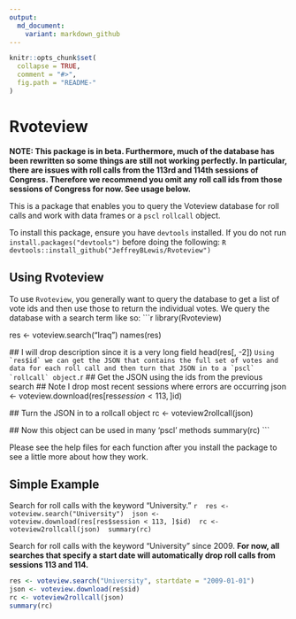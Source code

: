 ```yaml
---
output:
  md_document:
    variant: markdown_github
---
```

<!-- README.md is generated from README.Rmd. Please edit that file -->

```r
knitr::opts_chunk$set(
  collapse = TRUE,
  comment = "#>",
  fig.path = "README-"
)
```

# Rvoteview

**NOTE: This package is in beta. Furthermore, much of the database has been rewritten so some things are still not working perfectly. In particular, there are issues with roll calls from the 113rd and 114th sessions of Congress. Therefore we recommend you omit any roll call ids from those sessions of Congress for now. See usage below.**

This is a package that enables you to query the Voteview database for roll calls and work with data frames or a `pscl` `rollcall` object.

To install this package, ensure you have `devtools` installed. If you do not run `install.packages("devtools")` before doing the following:
  ```R
  devtools::install_github("JeffreyBLewis/Rvoteview")
  ```
  
## Using Rvoteview

To use `Rvoteview`, you generally want to query the database to get a list of vote ids and then use those to return the individual votes. We query the database with a search term like so:
  ```r
  library(Rvoteview)
  
  res <- voteview.search("Iraq")
  names(res)
  
  ## I will drop description since it is a very long field
  head(res[, -2])
  ```
Using `res$id` we can get the JSON that contains the full set of votes and data for each roll call and then turn that JSON in to a `pscl` `rollcall` object.
 ```r
 ## Get the JSON using the ids from the previous search
 ## Note I drop most recent sessions where errors are occurring
 json <- voteview.download(res[res$session < 113, ]$id)
 
 ## Turn the JSON in to a rollcall object
 rc <- voteview2rollcall(json)
 
 ## Now this object can be used in many 'pscl' methods
 summary(rc)
 ```

Please see the help files for each function after you install the package to see a little more about how they work.

## Simple Example

Search for roll calls with the keyword "University."
 ```r
 res <- voteview.search("University")
 json <- voteview.download(res[res$session < 113, ]$id)
 rc <- voteview2rollcall(json)
 summary(rc)
 ```
 
Search for roll calls with the keyword "University" since 2009. **For now, all searches that specify a start date will automatically drop roll calls from sessions 113 and 114.**

 ```r
 res <- voteview.search("University", startdate = "2009-01-01")
 json <- voteview.download(re$sid)
 rc <- voteview2rollcall(json)
 summary(rc)
 ```